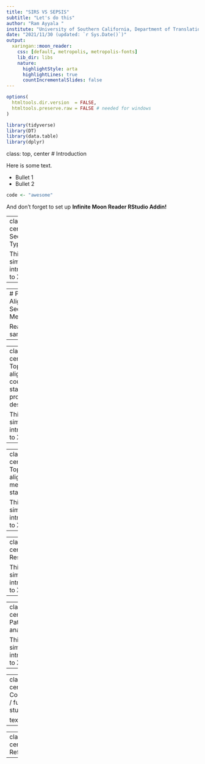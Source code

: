 ---
title: "SIRS VS SEPSIS"
subtitle: "Let's do this"
author: "Ram Ayyala "
institute: "University of Southern California, Department of Translational Biomedical Informatics"
date: "2021/11/30 (updated: `r Sys.Date()`)"
output:
  xaringan::moon_reader:
    css: [default, metropolis, metropolis-fonts]
    lib_dir: libs
    nature:
      highlightStyle: arta
      highlightLines: true
      countIncrementalSlides: false
---



```{r setup, include=FALSE}
options(
  htmltools.dir.version  = FALSE,
  htmltools.preserve.raw = FALSE # needed for windows
)
```

```{r echo=F}
library(tidyverse)
library(DT)
library(data.table)
library(dplyr)
```

class: top, center
# Introduction

Here is some text. 

- Bullet 1
- Bullet 2

``` r
code <- "awesome"
```

And don't forget to set up __Infinite Moon Reader RStudio Addin!__

---
class: top, center
# Sequencing Type:

This is a simple introduction to Xaringan

---

---
# Pre-Alignment Sequencing Metrics:

Reads per sample
```{r echo=F}
library(data.table)
library(DT)
reads <- read.table('linecount.csv', header=TRUE, sep=",")
names(reads)[1] <- "Samples"
names(reads)[3] <- "Reads"
reads <- reads[c("Samples","Reads")]
reads %>% DT::datatable()
```

---

---
class: top, center
# Tophat2 - alignment / counting / stats process description:

This is a simple introduction to Xaringan

---

---
class: top, center
# Tophat2 - alignment metrics and statistics:

This is a simple introduction to Xaringan

---

---
class: top, center
# Results:

This is a simple introduction to Xaringan

---


---
class: top, center
# Pathway analysis:

This is a simple introduction to Xaringan

---

---
class: top, center
# Conclusions / future studies:

text

---

---
class: top, center
# References 

---
